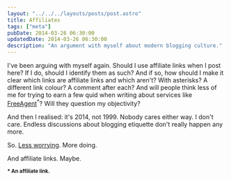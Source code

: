 ```yaml
---
layout: "../../../layouts/posts/post.astro"
title: Affiliates
tags: ["meta"]
pubDate: 2014-03-26 06:30:00
updatedDate: 2014-03-26 06:30:00
description: "An argument with myself about modern blogging culture."
---
```


I've been arguing with myself again. Should I use affiliate links when I post here? If I do, should I identify them as such? And if so, how should I make it clear which links are affiliate links and which aren't? With asterisks? A different link colour? A comment after each? And will people think less of me for trying to earn a few quid when writing about services like [FreeAgent](http://fre.ag/43hj1tks)<sup>\*</sup>? Will they question my objectivity?

And then I realised: it's 2014, not 1999. Nobody cares either way. I don't care. Endless discussions about blogging etiquette don't really happen any more.

So. [Less worrying](https://medium.com/p/52bc4be9e7c1). More doing.

And affiliate links. Maybe.

<small>**\* An affiliate link.**</small>
